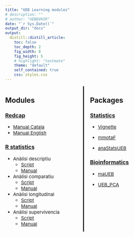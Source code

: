 ---
title: "UEB Learning modules"
# description: ""
# author: "UEB@VHIR"
date: "`r Sys.Date()`"
output_dir: "docs"
output:
  distill::distill_article:
    toc: false
    toc_depth: 2
    fig_width: 8
    fig_height: 5
    # highlight: "textmate"
    theme: "default"
    self_contained: true
    css: styles.css
---

<style> 
.highlight-box { background-color: #f8f9fa; border-left: 5px solid #ffc107; padding: 20px; margin: 20px 0; text-align: center; font-size: 1.5em; font-weight: bold; } 
.highlight-box ul { text-align: center; font-size: 0.9em; font-weight: normal; margin-top: 10px; list-style-type: none; padding-left: 0; } 
.two-columns { display: flex; justify-content: space-between; margin: 10px 0; } 
.columns {   width: 48%;   text-align: left;}
.column_all {   width: 100%;   text-align: left;}
.column-left {  text-align: left; /* Alineación a la izquierda */
    border-right: 3px solid #000; /* Línea vertical negra de 5px de grosor */
  padding-right: 20px; /* Espacio para que el texto no toque la línea */
   width: 48%;}
.column-right { text-align: left; /* Alineación a la derecha */
   width: 48%;
   padding-left: 20px}

.center-title { text-align: center; margin: 40px 0 20px 0; font-size: 1.8em; font-weight: bold; } 

</style>

</ul> </div>

<div class="two-columns">

<div class="column-left" style="font-size: 15px;"> 

<!-- https://www.dropbox.com/work/Miriam%20%20Mota%20Foix/UEB-compartida/REDCAP/Manuals_REDCap -->
## Modules

### [Redcap]()

- [Manual Catala](https://www.dropbox.com/scl/fi/m6b5njxqigfvx399p1yfc/REDCap_Manual_CAT.html?rlkey=eserzhapforbgi3c3iadccc47&st=6a0wc1dg&dl=0)
- [Manual English](https://www.dropbox.com/scl/fi/4qrwdhrv53jaa3w1j6uve/REDCap_Manual.html?rlkey=p3e8k95ag3rwwi33umwm9qhjt&st=0mqe35cw&dl=0)

### [R statistics]()

- Anàlisi descriptiu
  - [Script](manuals_docs/descriptius.Rmd)
  - [Manual](manuals_docs/descriptius.html)
  
- Anàlisi comparatiu
  - [Script](manuals_docs/comparacions.Rmd)
  - [Manual](manuals_docs/comparacions.html)

- Anàlisi longitudinal
  - [Script](manuals_docs/longitudinal.Rmd)
  - [Manual](manuals_docs/longitudinal.html)
  
- Anàlisi supervivencia
  - [Script](manuals_docs/supervivencia.Rmd)
  - [Manual](manuals_docs/supervivencia.html)
  
 </div> 

<div class="column-right" style="font-size: 15px;"> 


## Packages

### [Statistics]()

- [Vignette](funcions_propies.html)

- [mmotaF](https://github.com/miriamMota/mmotaF)

- [anaStatsUEB](https://github.com/uebvhir/anaStatsUEB)

### [Bioinformatics]()

- [maUEB](https://github.com/uebvhir/maUEB)

- [UEB_PCA](https://github.com/uebvhir/UEB_PCA)


</div>
